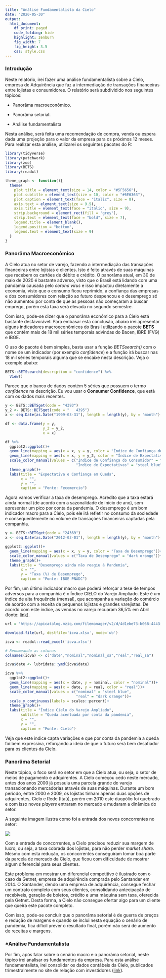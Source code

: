 ```yaml
---
title: "Análise Fundamentalista da Cielo"
date: "2020-05-30"
output:
  html_document:
    df_print: paged
    code_folding: hide
    highlight: zenburn
    fig_width: 7
    fig_height: 3.5
    css: style.css
---
```



### **Introdução**

Neste relatório, irei fazer uma análise fundamentalista sobre a Cielo, empresa de Adquirência que faz a intermediação de transações financeiras entre lojistas e consumidores. O relatório será subdividido nos seguintes tópicos:

* Panorâma macroeconômico.

* Panorâma setorial.

* Análise fundamentalista

Nesta análise, será feita uma recomendação de compra, venda ou espera dada uma projeção para o valor da empresa para os próximos 12 meses. Para realizar esta análise, utilizarei os seguintes pacotes do R:

```r
library(tidyverse)
library(patchwork)
library(zoo)
library(BETS)
library(readxl)

theme_graph <- function(){
  theme(
    plot.title = element_text(size = 14, color = "#5F5656"),
    plot.subtitle = element_text(size = 10, color = "#6E6363"),
    plot.caption = element_text(face = "italic", size = 8),
    axis.text = element_text(size = 9.5),
    axis.title = element_text(face = "italic", size = 9),
    strip.background = element_rect(fill = "grey"),
    strip.text = element_text(face = "bold", size = 7),
    legend.title = element_blank(),
    legend.position = "bottom",
    legend.text = element_text(size = 9)
  )
}
```

### **Panorâma Macroeconômico**

A Cielo atua no setor de varejo, fazendo a intermediação das transações financeiras entre lojistas e clientes. Isto é feito através de suas máquinas que recebem os cartões de débito e crédito. O panorâma atual, em 30 de maio de 2020 é bastante adverso, visto que o Brasil está lidando com uma pandamia causada pelo *corona vírus* e isso impactou diretamente a economia, visto que o consumo ficou reprimido, a confiança das empresas e dos consumidores com relação ao futuro despencou e o desemprego só não aumentou por conta de que as pessoas não começaram a buscar emprego, porém esta taxa será elevada no segundo semestre.

Com isso, pode-se dizer que o panorâma econômico para a Cielo está bastante desfavorável. Para embasar esta conclusão, abaixo irei apresentar alguns indicadores macroeconômicos do Brasil utilizando o pacote **BETS** que contém mais de 18 mil séries temporais advindas do Bacen, IBRE (FVG) e IBGE. 

O uso do pacote é bem simples, basta usar a função *BETSsearch()* com o nome de um indicador (por exemplo *confidence*) e a função irá buscar nas 18 mil séries temporais alguma que se encaixe nesta descrição. Veja o exemplo abaixo: 
```r
BETS::BETSsearch(description = "confidence") %>% 
  View()
```

Parece que o banco de dados contém 5 séries que possuem o termo *confidence* na descrição. Eu vou usar o **Consumer Confidence**, que está com os dados mais recentes.

```r
y <- BETS::BETSget(code = "4393")
y_2 <- BETS::BETSget(code = "	4395")
x <- seq.Date(as.Date("1999-03-31"), length = length(y), by = "month")

df <- data.frame(y = y,
                 y_2 = y_2,
                 x = x)

df %>% 
  ggplot2::ggplot()+
  geom_line(mapping = aes(x = x, y = y, color = "Índice de Confiança do Consumidor"))+
  geom_line(mapping = aes(x = x, y = y_2, color = "Índice de Expectativas"))+
  scale_color_manual(values = c("Índice de Confiança do Consumidor" = "dark orange",
                                "Índice de Expectativas" = "steel blue"))+
  theme_graph()+
  labs(title = "Expectativa e Confiança em Queda",
       x = "",
       y = "",
       caption = "Fonte: Fecomercio")
```

Agora vamos verificar a taxa de desemprego. Acredito que a taxa estará ainda normal (de acordo com a sazonalidade de início de ano), sem apresentar um pico por conta da pandemia. O desemprego é um bom indicador macro para a Cielo, pois ele irá refletir no consumo da sociedade e consequentemente no volume de transações financeiras captadas pela companhia.

```r
y <- BETS::BETSget(code = "24369")
x <- seq.Date(as.Date("2012-03-01"), length = length(y), by = "month")

ggplot2::ggplot()+
  geom_line(mapping = aes(x = x, y = y, color = "Taxa de Desemprego"))+
  scale_color_manual(values = c("Taxa de Desemprego" = "dark orange"))+
  theme_graph()+
  labs(title = "Desemprego ainda não reagiu à Pandemia",
       x = "",
       y = "Taxa (%) de Desemprego",
       caption = "Fonte: IBGE PNADC")
```

Por fim, um último indicador macro que poderá reforçar a tese de tempos adversos para a companhia é o Índice CIELO do Varejo Ampliado. Este é um índice de alta frequência (mensal), que acompanha a variação do comércio de acordo com a receita de pequenos lojistas e grandes varejistas. De acordo com este índice, as vendas no varejo recuaram 36,5% em Abril (fonte: [link](https://blog.cielo.com.br/2020/05/21/vendas-no-varejo-recuam-365-em-abril-segundo-icva/)).

```r
url = 'https://apicatalog.mziq.com/filemanager/v2/d/4d1ebe73-b068-4443-992a-3d72d573238c/3e864198-0b72-c970-1771-80cd8c338a30?origin=2'

download.file(url, destfile='icva.xlsx', mode='wb')

icva <- readxl::read_excel('icva.xlsx')

# Renomeando as colunas
colnames(icva) <- c("date","nominal","nominal_sa","real","real_sa")

icva$date <- lubridate::ymd(icva$date)

icva %>% 
  ggplot2::ggplot()+
  geom_line(mapping = aes(x = date, y = nominal, color = "nominal"))+
  geom_line(mapping = aes(x = date, y = real, color = "real"))+
  scale_color_manual(values = c("nominal" = "steel blue",
                                "real" = "dark orange"))+
  scale_y_continuous(labels = scales::percent)+
  theme_graph()+
  labs(title = "Índice Cielo do Varejo Ampliado",
       subtitle = "Queda acentuada por conta da pandemia",
       x = "",
       y = "",
       caption = "Fonte: Cielo")
```

Veja que este índice capta variações e que por conta da pandemia a queda foi bem expressiva, reforçando a ideia de que o futuro será bem desafiador para os clientes da Cielo. 

### **Panorâma Setorial**

Neste tópico, o foco será no setor em que a Cielo atua, ou seja, o setor de meios de pagamento e adquirentes. A Cielo começou cedo neste mercado, antes dos anos 2000 já possuia uma parcela grande do varejo transacionando mercadorias através de suas máquinas. Durante um bom período, entre 2000 e 2009, os lojistas tinham apenas duas opções de adquirentes, Cielo e Rede (Itaú), porém em 2010 este duopólio foi quebrado e com isso novos *players* entraram no mercado e mudaram a dinâmica do setor.

A seguinte imagem ilustra como foi a entrada dos novos concorrentes no setor:

![](C:/Users/francisco.piccolo/Desktop/R/franciscopiccolo.github.io/fundamental_analysis/cielo_analysis.PNG)

Com a entrada de concorrentes, a Cielo precisou reduzir sua margem de lucro, ou seja, a taxa cobrada dos lojistas, para não perder *market share*. Mesmo com esta redução, os concorrentes conseguiram tomar boa parte da parcela de mercado da Cielo, que ficou com dificuldade de mostrar algum diferencial para seus clientes.

Este problema em mostrar um diferencial competitivo é ilustrado com o caso da Getnet, empresa de adquirência comprada pelo Santander em 2014. O Santander, dendo uma empresa de adquirência, consegue fechar um contrato completo com seus clientes, consolidando antecipação de recebíveis, geração de boletos, crédito e uma máquina sem taxa, oferecida pela Getnet. Desta forma, a Cielo não consegue ofertar algo para um cliente que queira este pacote completo. 

Com isso, pode-se concluir que o panorâma setorial é de guerra de preços e redução de margens e quando se inclui nesta equação o cenário de pandemia, fica difícil prever o resultado final, porém não será de aumento de receitas e margens.

### ***Análise Fundamentalista**

Por fim, após falar sobre o cenário macro e o panorâma setorial, neste tópico irei analisar os fundamentos da empresa. Para esta análise fundamentalista, irei consolidar os dados contábeis da Cielo, publicados trimestralmente no site de relação com investidores ([link](https://ri.cielo.com.br/)). 





